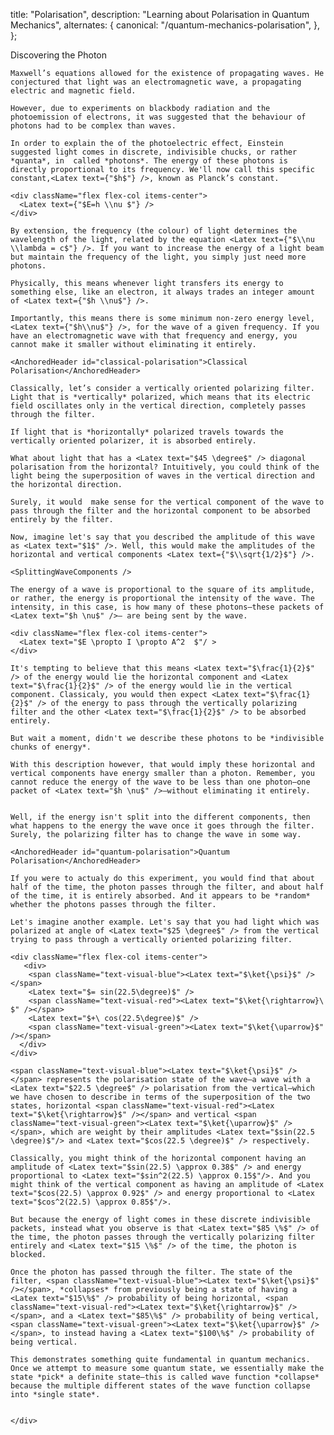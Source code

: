
  title: "Polarisation",
  description: "Learning about Polarisation in Quantum Mechanics",
  alternates: {
    canonical: "/quantum-mechanics-polarisation",
  },
};

<DynamicTitle className="mb-7" slug="/quantum-mechanics-polarisation" />

<article>
    <div className="mb-7 space-y-7">
    <AnchoredHeader id="discovering-the-photon">Discovering the Photon</AnchoredHeader>

    Maxwell’s equations allowed for the existence of propagating waves. He conjectured that light was an electromagnetic wave, a propagating electric and magnetic field.

    However, due to experiments on blackbody radiation and the photoemission of electrons, it was suggested that the behaviour of photons had to be complex than waves.

    In order to explain the of the photoelectric effect, Einstein suggested light comes in discrete, indivisible chucks, or rather *quanta*, in  called *photons*. The energy of these photons is directly proportional to its frequency. We'll now call this specific constant,<Latex text={"$h$"} />, known as Planck’s constant.

    <div className="flex flex-col items-center">
      <Latex text={"$E=h \\nu $"} />
    </div>

    By extension, the frequency (the colour) of light determines the wavelength of the light, related by the equation <Latex text={"$\\nu \\lambda = c$"} />. If you want to increase the energy of a light beam but maintain the frequency of the light, you simply just need more photons.

    Physically, this means whenever light transfers its energy to something else, like an electron, it always trades an integer amount of <Latex text={"$h \\nu$"} />.

    Importantly, this means there is some minimum non-zero energy level, <Latex text={"$h\\nu$"} />, for the wave of a given frequency. If you have an electromagnetic wave with that frequency and energy, you cannot make it smaller without eliminating it entirely.

    <AnchoredHeader id="classical-polarisation">Classical Polarisation</AnchoredHeader>

    Classically, let’s consider a vertically oriented polarizing filter. Light that is *vertically* polarized, which means that its electric field oscillates only in the vertical direction, completely passes through the filter.

    If light that is *horizontally* polarized travels towards the vertically oriented polarizer, it is absorbed entirely.

    What about light that has a <Latex text="$45 \degree$" /> diagonal polarisation from the horizontal? Intuitively, you could think of the light being the superposition of waves in the vertical direction and the horizontal direction.

    Surely, it would  make sense for the vertical component of the wave to pass through the filter and the horizontal component to be absorbed entirely by the filter.

    Now, imagine let's say that you described the amplitude of this wave as <Latex text="$1$" />. Well, this would make the amplitudes of the horizontal and vertical components <Latex text={"$\\sqrt{1/2}$"} />.

    <SplittingWaveComponents />

    The energy of a wave is proportional to the square of its amplitude, or rather, the energy is proportional the intensity of the wave. The intensity, in this case, is how many of these photons—these packets of <Latex text="$h \nu$" />— are being sent by the wave.

    <div className="flex flex-col items-center">
      <Latex text="$E \propto I \propto A^2  $"/ >
    </div>

    It's tempting to believe that this means <Latex text="$\frac{1}{2}$" /> of the energy would lie the horizontal component and <Latex text="$\frac{1}{2}$" /> of the energy would lie in the vertical component. Classicaly, you would then expect <Latex text="$\frac{1}{2}$" /> of the energy to pass through the vertically polarizing filter and the other <Latex text="$\frac{1}{2}$" /> to be absorbed entirely.

    But wait a moment, didn't we describe these photons to be *indivisible chunks of energy*.

    With this description however, that would imply these horizontal and vertical components have energy smaller than a photon. Remember, you cannot reduce the energy of the wave to be less than one photon—one packet of <Latex text="$h \nu$" />—without eliminating it entirely.


    Well, if the energy isn't split into the different components, then what happens to the energy the wave once it goes through the filter. Surely, the polarizing filter has to change the wave in some way.

    <AnchoredHeader id="quantum-polarisation">Quantum Polarisation</AnchoredHeader>

    If you were to actualy do this experiment, you would find that about half of the time, the photon passes through the filter, and about half of the time, it is entirely absorbed. And it appears to be *random* whether the photons passes through the filter.

    Let's imagine another example. Let's say that you had light which was polarized at angle of <Latex text="$25 \degree$" /> from the vertical trying to pass through a vertically oriented polarizing filter.

    <div className="flex flex-col items-center">
       <div>
        <span className="text-visual-blue"><Latex text="$\ket{\psi}$" /></span>
        <Latex text="$= sin(22.5\degree)$" />
        <span className="text-visual-red"><Latex text="$\ket{\rightarrow}\ $" /></span>
        <Latex text="$+\ cos(22.5\degree)$" />
        <span className="text-visual-green"><Latex text="$\ket{\uparrow}$" /></span>
      </div>
    </div>

    <span className="text-visual-blue"><Latex text="$\ket{\psi}$" /></span> represents the polarisation state of the wave—a wave with a <Latex text="$22.5 \degree$" /> polarisation from the vertical—which we have chosen to describe in terms of the superposition of the two states, horizontal <span className="text-visual-red"><Latex text="$\ket{\rightarrow}$" /></span> and vertical <span className="text-visual-green"><Latex text="$\ket{\uparrow}$" /></span>, which are weight by their amplitudes <Latex text="$sin(22.5 \degree)$"/> and <Latex text="$cos(22.5 \degree)$" /> respectively.

    Classically, you might think of the horizontal component having an amplitude of <Latex text="$sin(22.5) \approx 0.38$" /> and energy proportional to <Latex text="$sin^2(22.5) \approx 0.15$"/>. And you might think of the vertical component as having an amplitude of <Latex text="$cos(22.5) \approx 0.92$" /> and energy proportional to <Latex text="$cos^2(22.5) \approx 0.85$"/>.

    But because the energy of light comes in these discrete indivisible packets, instead what you observe is that <Latex text="$85 \%$" /> of the time, the photon passes through the vertically polarizing filter entirely and <Latex text="$15 \%$" /> of the time, the photon is blocked.

    Once the photon has passed through the filter. The state of the filter, <span className="text-visual-blue"><Latex text="$\ket{\psi}$" /></span>, *collapses* from previously being a state of having a <Latex text="$15\%$" /> probability of being horizontal, <span className="text-visual-red"><Latex text="$\ket{\rightarrow}$" /></span>, and a <Latex text="$85\%$" /> probability of being vertical, <span className="text-visual-green"><Latex text="$\ket{\uparrow}$" /></span>, to instead having a <Latex text="$100\%$" /> probability of being vertical.

    This demonstrates something quite fundamental in quantum mechanics. Once we attempt to measure some quantum state, we essentially make the state *pick* a definite state—this is called wave function *collapse* because the multiple different states of the wave function collapse into *single state*.


    </div>

</article>

